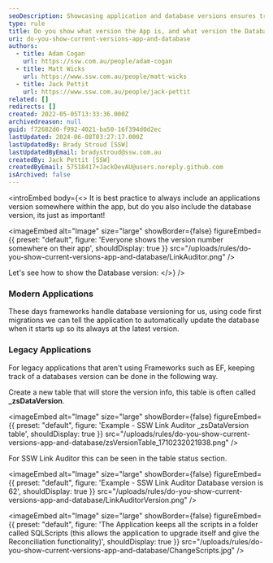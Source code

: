```yaml
---
seoDescription: Showcasing application and database versions ensures transparency and facilitates updates, while modern frameworks handle versioning through code-first migrations.
type: rule
title: Do you show what version the App is, and what version the Database is?
uri: do-you-show-current-versions-app-and-database
authors:
  - title: Adam Cogan
    url: https://ssw.com.au/people/adam-cogan
  - title: Matt Wicks
    url: https://www.ssw.com.au/people/matt-wicks
  - title: Jack Pettit
    url: https://www.ssw.com.au/people/jack-pettit
related: []
redirects: []
created: 2022-05-05T13:33:36.000Z
archivedreason: null
guid: f72682d0-f992-4021-ba50-16f394d0d2ec
lastUpdated: 2024-06-08T03:27:17.000Z
lastUpdatedBy: Brady Stroud [SSW]
lastUpdatedByEmail: bradystroud@ssw.com.au
createdBy: Jack Pettit [SSW]
createdByEmail: 57518417+JackDevAU@users.noreply.github.com
isArchived: false
---
```


<introEmbed
  body={<>
It is best practice to always include an applications version somewhere within the app, but do you also include the database version, its just as important!


<imageEmbed
  alt="Image"
  size="large"
  showBorder={false}
  figureEmbed={{
    preset: "default",
    figure: 'Everyone shows the version number somewhere on their app',
    shouldDisplay: true
  }}
  src="/uploads/rules/do-you-show-current-versions-app-and-database/LinkAuditor.png"
/>

Let's see how to show the Database version:
  </>}
/>
### Modern Applications

These days frameworks handle database versioning for us, using code first migrations we can tell the application to automatically update the database when it starts up so its always at the latest version.

### Legacy Applications

For legacy applications that aren't using Frameworks such as EF, keeping track of a databases version can be done in the following way.

Create a new table that will store the version info, this table is often called **\_zsDataVersion**.

<imageEmbed
  alt="Image"
  size="large"
  showBorder={false}
  figureEmbed={{
    preset: "default",
    figure: 'Example - SSW Link Auditor _zsDataVersion table',
    shouldDisplay: true
  }}
  src="/uploads/rules/do-you-show-current-versions-app-and-database/zsVersionTable_1710232021938.png"
/>

For SSW Link Auditor this can be seen in the table status section.

<imageEmbed
  alt="Image"
  size="large"
  showBorder={false}
  figureEmbed={{
    preset: "default",
    figure: 'Example - SSW Link Auditor Database version is 62',
    shouldDisplay: true
  }}
  src="/uploads/rules/do-you-show-current-versions-app-and-database/LinkAuditorVersion.png"
/>


<imageEmbed
  alt="Image"
  size="large"
  showBorder={false}
  figureEmbed={{
    preset: "default",
    figure: 'The Application keeps all the scripts in a folder called SQLScripts (this allows the application to upgrade itself and give the Reconciliation functionality)',
    shouldDisplay: true
  }}
  src="/uploads/rules/do-you-show-current-versions-app-and-database/ChangeScripts.jpg"
/>
